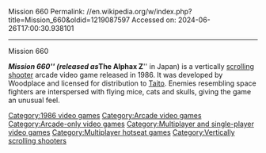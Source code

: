 Mission 660
Permalink: //en.wikipedia.org/w/index.php?title=Mission_660&oldid=1219087597
Accessed on: 2024-06-26T17:00:30.938101



------
Mission 660
{{short description|1986 video game}}
{{multiple issues|
{{unreferenced|date=April 2019}}
{{original research|date=December 2009}}
}}
{{Infobox video game
|title = Mission 660
|image = Mission 660 cover.jpg
|developer = Woodplace
|publisher = [[Taito]]
|released = 1986
|genre = [[Scrolling shooter]]
|modes = 1-2 players alternating turns
|platforms = [[Arcade video game|Arcade]]
}}

'''''Mission 660''''' (released as '''''The Alphax Z''''' in Japan) is a vertically [[scrolling shooter]] arcade video game released in 1986. It was developed by Woodplace and licensed for distribution to [[Taito]]. Enemies resembling space fighters are interspersed with flying mice, cats and skulls, giving the game an unusual feel.

[[Category:1986 video games]]
[[Category:Arcade video games]]
[[Category:Arcade-only video games]]
[[Category:Multiplayer and single-player video games]]
[[Category:Multiplayer hotseat games]]
[[Category:Vertically scrolling shooters]]


{{arcade-stub}}
{{shmup-videogame-stub}}